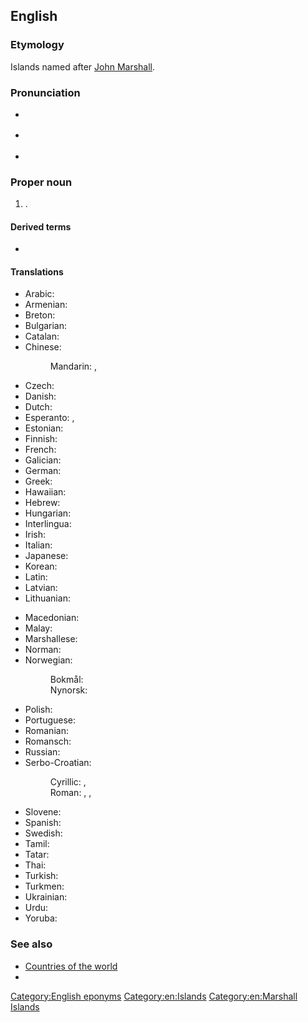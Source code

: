 ==English==

===Etymology===
Islands named after [[w:John Marshall (British captain)|John Marshall]].

===Pronunciation===
* {{a|UK}} {{IPA|en|/ˈmɑː.ʃəl ˈaɪ.ləndz/}}
* {{a|US}} {{IPA|en|/ˈmɑɹ.ʃəl ˈaɪ.ləndz/}}
* {{audio|en|en-us-Marshall Islands.ogg|Audio (US)}}

===Proper noun===
{{en-proper noun|head=[[Marshall]] [[island|Islands]]}}

# {{senseid|en|Q709}}{{place|en|country|cont/Oceania|official=Republic of the Marshall Islands}}.

====Derived terms====
* {{l|en|Marshallese}}

====Translations====
{{trans-top|id=Q709|Republic of the Marshall Islands}}
* Arabic: {{t|ar|جُزُر مَارْشَال|f-p|tr=juzur maršal}}
* Armenian: {{t|hy|Մարշալյան Կղզիներ|p}}
* Breton: {{t|br|Inizi Marshall}}
* Bulgarian: {{t|bg|Маршалови острови|m-p|sc=Cyrl}}
* Catalan: {{t+|ca|illes Marshall|f-p}}
* Chinese:
*: Mandarin: {{t+|cmn|馬紹爾群島|sc=Hani}}, {{t+|cmn|马绍尔群岛|tr=Mǎshào'ěr qúndǎo|sc=Hani}}
* Czech: {{t+|cs|Marshallovy ostrovy|m-p}}
* Danish: {{t+|da|Marshalløerne}}
* Dutch: {{t+|nl|Marshalleilanden}}
* Esperanto: {{t|eo|Marŝala Insularo}}, {{t|eo|Marŝaloj}}
* Estonian: {{t+|et|Marshalli Saared}}
* Finnish: {{t+|fi|Marshallinsaaret}}
* French: {{t+|fr|îles Marshall|f-p}}
* Galician: {{t+|gl|Illas Marshall}}
* German: {{t+|de|Marshallinseln}}
* Greek: {{t+|el|Νήσοι Μάρσαλ|f-p|sc=Grek}}
* Hawaiian: {{t|haw|Mākala ʻAilana}}
* Hebrew: {{t|he|איי מרשל|tr=Iyey Marshal|sc=Hebr}}
* Hungarian: {{t+|hu|Marshall-szigetek}}
* Interlingua: {{t|ia|Insulas Marshall}}
* Irish: {{t|ga|Oileáin Marshall|m-p}}
* Italian: {{t|it|Isole Marshall|f-p}}
* Japanese: {{t+|ja|マーシャル諸島|tr=Māsharu shotō}}
* Korean: {{t+|ko|^마셜 제도}}
* Latin: {{t|la|Insulae Marsalienses|f-p}}
* Latvian: {{t|lv|Māršala Salas|f-p}}
* Lithuanian: {{t+|lt|Maršalo Salos}}
{{trans-mid}}
* Macedonian: {{t|mk|Маршалови Острови|m-p}}
* Malay: {{t|ms|Kepulauan Marshall}}
* Marshallese: {{t|mh|Aelōn̄ in M̧ajeļ}}
* Norman: {{t|nrf|Îles Marshall|f-p}}
* Norwegian:
*: Bokmål: {{t|nb|Marshalløyene}}
*: Nynorsk: {{t|nn|Marshalløyane}}
* Polish: {{t+|pl|Wyspy Marshalla}}
* Portuguese: {{t+|pt|Ilhas Marshall}}
* Romanian: {{t+|ro|Insulele Marshall}}
* Romansch: {{t|rm|Inslas da Marshall|f-p}}
* Russian: {{t|ru|Марша́лловы Остро́ва|m-p}}
* Serbo-Croatian:
*: Cyrillic: {{t|sh|Маршалова Острва|n-p}}, {{t|sh|Маршалска острва}}
*: Roman: {{t|sh|Maršalova Ostrva|n-p}}, {{t|sh|Maršalska ostrva}}, {{t+|sh|Maršalovi Otoci}}
* Slovene: {{t|sl|Marshallovi otoki}}
* Spanish: {{t+|es|Islas Marshall|f-p}}
* Swedish: {{t+|sv|Marshallöarna}}
* Tamil: {{t|ta|மார்ஷல் தீவுகள்|sc=Taml}}
* Tatar: {{t|tt|Marshall Utırawları|sc=Cyrl}}
* Thai: {{t+|th|หมู่เกาะมาร์แชลล์}}
* Turkish: {{t+|tr|Marshall Adaları}}
* Turkmen: {{t|tk|Marşal Adalary}}
* Ukrainian: {{t|uk|Маршалові острови|sc=Cyrl}}
* Urdu: {{t|ur|مارشل آئلینڈ|tr=mārśal āilaiṇḍ|sc=ur-Arab}}
* Yoruba: {{t|yo|Etikun Máṣali}}
{{trans-bottom}}

===See also===
* [[Appendix:Countries of the world|Countries of the world]]
* {{projectlink|wikipedia}}

[[Category:English eponyms]]
[[Category:en:Islands]]
[[Category:en:Marshall Islands]]